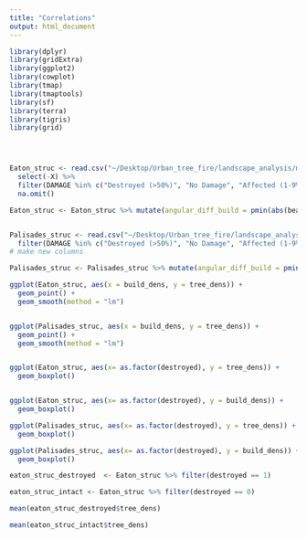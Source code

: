 ```yaml
---
title: "Correlations"
output: html_document
---
```


```r

library(dplyr)
library(gridExtra)
library(ggplot2)
library(cowplot)
library(tmap)
library(tmaptools)
library(sf)
library(terra)
library(tigris)
library(grid)





```




```r

Eaton_struc <- read.csv("~/Desktop/Urban_tree_fire/landscape_analysis/model_inputs/eaton_burned_struc_model_inputs.csv") %>% 
  select(-X) %>% 
  filter(DAMAGE %in% c("Destroyed (>50%)", "No Damage", "Affected (1-9%)")) %>% 
  na.omit()

Eaton_struc <- Eaton_struc %>% mutate(angular_diff_build = pmin(abs(bearing_to_nearest_building - 45), 360 - abs(bearing_to_nearest_building - 45)), angular_diff_tree = pmin(abs(bearing_to_nearest_tree - 45), 360 - abs(bearing_to_nearest_tree - 45)), destroyed = if_else(DAMAGE %in% c("No Damage", "Affected (1-9%)"),0,1))


Palisades_struc <- read.csv("~/Desktop/Urban_tree_fire/landscape_analysis/model_inputs/palisades_burned_struc_model_inputs.csv") %>% 
  filter(DAMAGE %in% c("Destroyed (>50%)", "No Damage", "Affected (1-9%)"))
# make new columns

Palisades_struc <- Palisades_struc %>% mutate(angular_diff_build = pmin(abs(bearing_to_nearest_building - 45), 360 - abs(bearing_to_nearest_building - 45)), angular_diff_tree = pmin(abs(bearing_to_nearest_tree - 45), 360 - abs(bearing_to_nearest_tree - 45)), destroyed = if_else(DAMAGE %in% c("No Damage", "Affected (1-9%)"),0,1)) %>% na.omit()


```




```r


ggplot(Eaton_struc, aes(x = build_dens, y = tree_dens)) + 
  geom_point() + 
  geom_smooth(method = "lm")



```



```r

ggplot(Palisades_struc, aes(x = build_dens, y = tree_dens)) + 
  geom_point() + 
  geom_smooth(method = "lm")



```




```r

ggplot(Eaton_struc, aes(x= as.factor(destroyed), y = tree_dens)) + 
  geom_boxplot()



```



```r

ggplot(Eaton_struc, aes(x= as.factor(destroyed), y = build_dens)) + 
  geom_boxplot()


```


```r

ggplot(Palisades_struc, aes(x= as.factor(destroyed), y = tree_dens)) + 
  geom_boxplot()


```


```r

ggplot(Palisades_struc, aes(x= as.factor(destroyed), y = build_dens)) + 
  geom_boxplot()


```


```r

eaton_struc_destroyed  <- Eaton_struc %>% filter(destroyed == 1)

eaton_struc_intact <- Eaton_struc %>% filter(destroyed == 0)

mean(eaton_struc_destroyed$tree_dens)

```


```r

mean(eaton_struc_intact$tree_dens)

```
